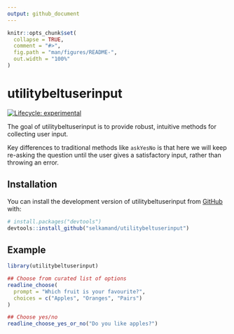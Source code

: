 ```yaml
---
output: github_document
---
```


<!-- README.md is generated from README.Rmd. Please edit that file -->

```r
knitr::opts_chunk$set(
  collapse = TRUE,
  comment = "#>",
  fig.path = "man/figures/README-",
  out.width = "100%"
)
```

# utilitybeltuserinput

<!-- badges: start -->
[![Lifecycle: experimental](https://img.shields.io/badge/lifecycle-experimental-orange.svg)](https://lifecycle.r-lib.org/articles/stages.html#experimental)
<!-- badges: end -->

The goal of utilitybeltuserinput is to provide robust, intuitive methods for collecting user input. 

Key differences to traditional methods like `askYesNo` is that here we will keep re-asking the question until the user gives a satisfactory input, rather than throwing an error.


## Installation

You can install the development version of utilitybeltuserinput from [GitHub](https://github.com/) with:

``` r
# install.packages("devtools")
devtools::install_github("selkamand/utilitybeltuserinput")
```

## Example



```r
library(utilitybeltuserinput)

## Choose from curated list of options
readline_choose(
  prompt = "Which fruit is your favourite?",
  choices = c("Apples", "Oranges", "Pairs")
)

## Choose yes/no
readline_choose_yes_or_no("Do you like apples?")
```

